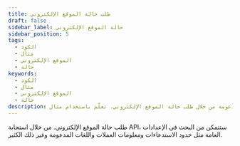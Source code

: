 ```yaml
---
title: طلب حالة الموقع الإلكتروني
draft: false
sidebar_label: حالة الموقع الإلكتروني
sidebar_position: 5
tags:
  - الكود
  - مثال
  - الموقع الإلكتروني
  - حالة
keywords:
  - الكود
  - مثال
  - الموقع الإلكتروني
  - حالة
description: استكشف الإعدادات مثل حدود المكالمات، ومعلومات العملة، واللغات المدعومة من خلال طلب حالة الموقع الإلكتروني. تعلّم باستخدام مثال API هذا.
---
```



طلب حالة الموقع الإلكتروني. من خلال استجابة API، ستتمكن من البحث في الإعدادات العامة مثل حدود الاستدعاءات ومعلومات العملات واللغات المدعومة وغير ذلك الكثير.

<SandboxIframe sandboxIframe={sandboxes.website_status}/>
